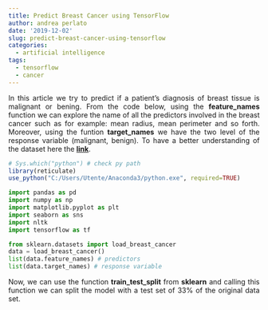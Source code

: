 ```yaml
---
title: Predict Breast Cancer using TensorFlow
author: andrea perlato
date: '2019-12-02'
slug: predict-breast-cancer-using-tensorflow
categories:
  - artificial intelligence
tags:
  - tensorflow
  - cancer
---
```


<style>
body {
text-align: justify}
</style>

In this article we try to predict if a patient's diagnosis of breast tissue is malignant or bening. From the code below, using the **feature_names** function we can explore the name of all the predictors involved in the breast cancer such as for example: mean radius, mean perimeter and so forth. Moreover, using the funtion **target_names** we have the two level of the response variable (malignant, benign).
To have a better understanding of the dataset here the [**link**](https://scikit-learn.org/stable/modules/generated/sklearn.datasets.load_breast_cancer.html).

```r
# Sys.which("python") # check py path
library(reticulate)
use_python("C:/Users/Utente/Anaconda3/python.exe", required=TRUE)

```

```python
import pandas as pd
import numpy as np
import matplotlib.pyplot as plt
import seaborn as sns
import nltk
import tensorflow as tf

from sklearn.datasets import load_breast_cancer 
data = load_breast_cancer()
list(data.feature_names) # predictors
list(data.target_names) # response variable

```

Now, we can use the function **train_test_split** from **sklearn** and calling this function we can split the model with  a test set of 33% of the original data set.













